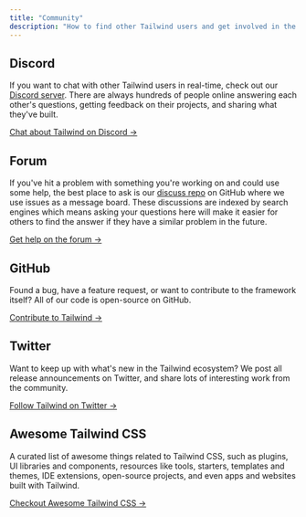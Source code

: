 ```yaml
---
title: "Community"
description: "How to find other Tailwind users and get involved in the community."
---
```



## Discord

If you want to chat with other Tailwind users in real-time, check out our [Discord server](/discord). There are always hundreds of people online answering each other's questions, getting feedback on their projects, and sharing what they've built.

[Chat about Tailwind on Discord &rarr;](/discord)

## Forum

If you've hit a problem with something you're working on and could use some help, the best place to ask is our [discuss repo](/forum) on GitHub where we use issues as a message board. These discussions are indexed by search engines which means asking your questions here will make it easier for others to find the answer if they have a similar problem in the future.

[Get help on the forum &rarr;](/forum)

## GitHub

Found a bug, have a feature request, or want to contribute to the framework itself? All of our code is open-source on GitHub.

[Contribute to Tailwind &rarr;](https://github.com/tailwindlabs/tailwindcss)

## Twitter

Want to keep up with what's new in the Tailwind ecosystem? We post all release announcements on Twitter, and share lots of interesting work from the community.

[Follow Tailwind on Twitter &rarr;](https://twitter.com/tailwindcss)

## Awesome Tailwind CSS

A curated list of awesome things related to Tailwind CSS, such as plugins, UI libraries and components, resources like tools, starters, templates and themes, IDE extensions, open-source projects, and even apps and websites built with Tailwind.

[Checkout Awesome Tailwind CSS &rarr;](https://github.com/aniftyco/awesome-tailwindcss)
